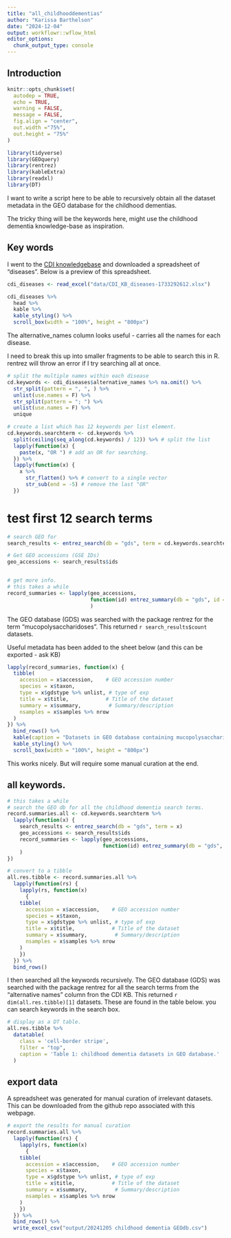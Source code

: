 ```yaml
---
title: "all_childhooddementias"
author: "Karissa Barthelson"
date: "2024-12-04"
output: workflowr::wflow_html
editor_options:
  chunk_output_type: console
---
```


## Introduction
```r
knitr::opts_chunk$set(
  autodep = TRUE,
  echo = TRUE,
  warning = FALSE,
  message = FALSE,
  fig.align = "center", 
  out.width ="75%", 
  out.height = "75%"
)
```

```r
library(tidyverse)
library(GEOquery)
library(rentrez)
library(kableExtra)
library(readxl)
library(DT)
```

I want to write a script here to be able to recursively obtain all the dataset metadata in the GEO database for the childhood dementias. 

The tricky thing will be the keywords here, might use the childhood dementia knowledge-base as inspiration. 

## Key words
I went to the [CDI knowledgebase](https://knowledgebase.childhooddementia.org/) and downloaded a spreadsheet of "diseases". Below is a preview of this spreadsheet. 

```r
cdi_diseases <- read_excel("data/CDI_KB_diseases-1733292612.xlsx")

cdi_diseases %>%   
  head %>% 
  kable %>% 
  kable_styling() %>% 
  scroll_box(width = "100%", height = "800px")
```

The alternative_names column looks useful - carries all the names for each disease. 

I need to break this up into smaller fragments to be able to search this in R. rentrez will throw an error if I try searching all at once. 

```r
# split the multiple names within each disease
cd.keywords <- cdi_diseases$alternative_names %>% na.omit() %>% 
  str_split(pattern = ", ", ) %>% 
  unlist(use.names = F) %>% 
  str_split(pattern = "; ") %>% 
  unlist(use.names = F) %>% 
  unique

# create a list which has 12 keywords per list element. 
cd.keywords.searchterm <- cd.keywords %>% 
  split(ceiling(seq_along(cd.keywords) / 12)) %>% # split the list
  lapply(function(x) {
    paste(x, "OR ") # add an OR for searching. 
  }) %>% 
  lapply(function(x) {
    x %>% 
      str_flatten() %>% # convert to a single vector
      str_sub(end = -5) # remove the last "OR"
  })
```
# test first 12 search terms
```r
# search GEO for 
search_results <- entrez_search(db = "gds", term = cd.keywords.searchterm$`1` )

# Get GEO accessions (GSE IDs)
geo_accessions <- search_results$ids


# get more info. 
# this takes a while
record_summaries <- lapply(geo_accessions, 
                           function(id) entrez_summary(db = "gds", id = id)
                           )
```

The GEO database (GDS) was searched with the package rentrez for the term "mucopolysaccharidoses". This returned `r search_results$count` datasets. 

Useful metadata has been added to the sheet below (and this can be exported - ask KB)

```r
lapply(record_summaries, function(x) {
  tibble(
    accession = x$accession,    # GEO accession number
    species = x$taxon,
    type = x$gdstype %>% unlist, # type of exp
    title = x$title,            # Title of the dataset
    summary = x$summary,         # Summary/description
    nsamples = x$samples %>% nrow
  )
}) %>% 
  bind_rows() %>% 
  kable(caption = "Datasets in GEO database containing mucopolysaccharidoses") %>% 
  kable_styling() %>% 
  scroll_box(width = "100%", height = "800px")
```

This works nicely. But will require some manual curation at the end. 

## all keywords. 

```r
# this takes a while
# search the GEO db for all the childhood dementia search terms. 
record.summaries.all <- cd.keywords.searchterm %>% 
  lapply(function(x) {
    search_results <- entrez_search(db = "gds", term = x)
    geo_accessions <- search_results$ids
    record_summaries <- lapply(geo_accessions, 
                               function(id) entrez_summary(db = "gds", id = id)
    )
})

# convert to a tibble
all.res.tibble <- record.summaries.all %>% 
  lapply(function(rs) {
    lapply(rs, function(x) 
      {
    tibble(
      accession = x$accession,    # GEO accession number
      species = x$taxon, 
      type = x$gdstype %>% unlist, # type of exp
      title = x$title,            # Title of the dataset
      summary = x$summary,         # Summary/description
      nsamples = x$samples %>% nrow
    )
    })
  }) %>% 
  bind_rows()
```

I then searched all the keywords recursively. The GEO database (GDS) was searched with the package rentrez for all the search terms from the "alternative names" column fron the CDI KB. This returned `r dim(all.res.tibble)[1]` datasets. These are found in the table below. you can search keywords in the search box. 

```r
# display as a DT table. 
all.res.tibble %>% 
  datatable(
    class = 'cell-border stripe', 
    filter = "top",
    caption = 'Table 1: childhood dementia datasets in GEO database.'
  )
```


## export data
A spreadsheet was generated for manual curation of irrelevant datasets. This can be downloaded from the github repo associated with this webpage. 

```r
# export the results for manual curation
record.summaries.all %>% 
  lapply(function(rs) {
    lapply(rs, function(x) 
      {
    tibble(
      accession = x$accession,    # GEO accession number
      species = x$taxon,
      type = x$gdstype %>% unlist, # type of exp
      title = x$title,            # Title of the dataset
      summary = x$summary,         # Summary/description
      nsamples = x$samples %>% nrow
    )
    })
  }) %>% 
  bind_rows() %>% 
  write_excel_csv("output/20241205 childhood dementia GEOdb.csv")
```


